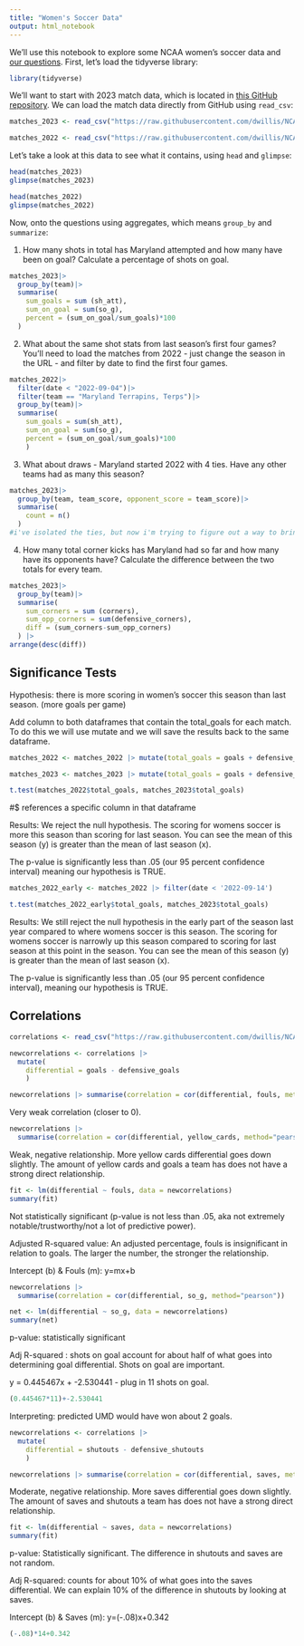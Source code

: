 ```yaml
---
title: "Women's Soccer Data"
output: html_notebook
---
```


We'll use this notebook to explore some NCAA women's soccer data and [our questions](https://docs.google.com/spreadsheets/d/1kTSrnl1URmcexIWLDMWqDnp3q-c2OS45uifnhjp10n4/edit#gid=0). First, let's load the tidyverse library:

```r
library(tidyverse)
```

We'll want to start with 2023 match data, which is located in [this GitHub repository](https://github.com/dwillis/NCAAWomensSoccerData). We can load the match data directly from GitHub using `read_csv`:


```r
matches_2023 <- read_csv("https://raw.githubusercontent.com/dwillis/NCAAWomensSoccerData/main/data/ncaa_womens_soccer_matchstats_2023.csv")

matches_2022 <- read_csv("https://raw.githubusercontent.com/dwillis/NCAAWomensSoccerData/main/data/ncaa_womens_soccer_matchstats_2022.csv")
```

Let's take a look at this data to see what it contains, using `head` and `glimpse`:

```r
head(matches_2023)
glimpse(matches_2023)
```
```r
head(matches_2022)
glimpse(matches_2022)
```

Now, onto the questions using aggregates, which means `group_by` and `summarize`:

1. How many shots in total has Maryland attempted and how many have been on goal? Calculate a percentage of shots on goal.

```r
matches_2023|>
  group_by(team)|>
  summarise(
    sum_goals = sum (sh_att), 
    sum_on_goal = sum(so_g), 
    percent = (sum_on_goal/sum_goals)*100
  )

```

2. What about the same shot stats from last season's first four games? You'll need to load the matches from 2022 - just change the season in the URL - and filter by date to find the first four games.

```r
matches_2022|> 
  filter(date < "2022-09-04")|>
  filter(team == "Maryland Terrapins, Terps")|>
  group_by(team)|>
  summarise(
    sum_goals = sum(sh_att), 
    sum_on_goal = sum(so_g), 
    percent = (sum_on_goal/sum_goals)*100
    )

```




3. What about draws - Maryland started 2022 with 4 ties. Have any other teams had as many this season?

```r
matches_2023|>
  group_by(team, team_score, opponent_score = team_score)|>
  summarise(
    count = n()
  )
#i've isolated the ties, but now i'm trying to figure out a way to bring together the amount of ties by team. i thought i would do this by the sum function, but im not sure how to apply it correctly. another idea would be the count function. once i found this i was arrange the info in desc order.
```


4. How many total corner kicks has Maryland had so far and how many have its opponents have? Calculate the difference between the two totals for every team.

```r
matches_2023|>
  group_by(team)|>
  summarise(
    sum_corners = sum (corners), 
    sum_opp_corners = sum(defensive_corners), 
    diff = (sum_corners-sum_opp_corners)
  ) |>
arrange(desc(diff))
```


## Significance Tests

Hypothesis: there is more scoring in women's soccer this season than last season. (more goals per game)

Add column to both dataframes that contain the total_goals for each match. To do this we will use mutate and we will save the results back to the same dataframe.

```r
matches_2022 <- matches_2022 |> mutate(total_goals = goals + defensive_goals)

matches_2023 <- matches_2023 |> mutate(total_goals = goals + defensive_goals)

```


```r
t.test(matches_2022$total_goals, matches_2023$total_goals)
```
 #$ references a specific column in that dataframe
 
 Results: We reject the null hypothesis. The scoring for womens soccer is more this season  than scoring for last season. You can see the mean of this season (y) is greater than the mean of last season (x).
 
The p-value is significantly less than .05 (our 95 percent confidence interval) meaning our hypothesis is TRUE. 

```r
matches_2022_early <- matches_2022 |> filter(date < '2022-09-14')
```

```r
t.test(matches_2022_early$total_goals, matches_2023$total_goals)
```
Results: We still reject the null hypothesis in the early part of the season last year compared to where womens soccer is this season. The scoring for womens soccer is narrowly up this season compared to  scoring for last season at this point in the season. You can see the mean of this season (y) is greater than the mean of last season (x).
 

The p-value is significantly less than .05 (our 95 percent confidence interval), meaning our hypothesis is TRUE. 



## Correlations 


```r
correlations <- read_csv("https://raw.githubusercontent.com/dwillis/NCAAWomensSoccerData/main/data/ncaa_womens_soccer_matchstats_2023.csv")
```


```r
newcorrelations <- correlations |> 
  mutate(
    differential = goals - defensive_goals
    )
```


```r
newcorrelations |> summarise(correlation = cor(differential, fouls, method="pearson"))
```
Very weak correlation (closer to 0).


```r
newcorrelations |> 
  summarise(correlation = cor(differential, yellow_cards, method="pearson"))
```
Weak, negative relationship. More yellow cards differential goes down slightly. The amount of yellow cards and goals a team has does not have a strong direct relationship. 


```r
fit <- lm(differential ~ fouls, data = newcorrelations)
summary(fit)
```

Not statistically significant (p-value is not less than .05, aka not extremely notable/trustworthy/not a lot of predictive power). 

Adjusted R-squared value: An adjusted percentage, fouls is insignificant in relation to goals. The larger the number, the stronger the relationship.

Intercept (b) & Fouls (m): y=mx+b

```r
newcorrelations |> 
  summarise(correlation = cor(differential, so_g, method="pearson"))
```


```r
net <- lm(differential ~ so_g, data = newcorrelations)
summary(net)
```
p-value: statistically significant

Adj R-squared : shots on goal account for about half of what goes into determining goal differential. Shots on goal are important.

y = 0.445467x + -2.530441
- plug in 11 shots on goal. 

```r
(0.445467*11)+-2.530441 
```
Interpreting: predicted UMD would have won about 2 goals.

```r
newcorrelations <- correlations |> 
  mutate(
    differential = shutouts - defensive_shutouts
    )
```

```r
newcorrelations |> summarise(correlation = cor(differential, saves, method="pearson"))
```
Moderate, negative relationship. More saves differential goes down slightly. The amount of saves and shutouts a team has does not have a strong direct relationship.

```r
fit <- lm(differential ~ saves, data = newcorrelations)
summary(fit)
```
p-value: Statistically significant. The difference in shutouts and saves are not random. 

Adj R-squared: counts for about 10% of what goes into the saves differential. We can explain 10% of the difference in shutouts by looking at saves.

Intercept (b) & Saves (m): y=(-.08)x+0.342

```r
(-.08)*14+0.342
```

